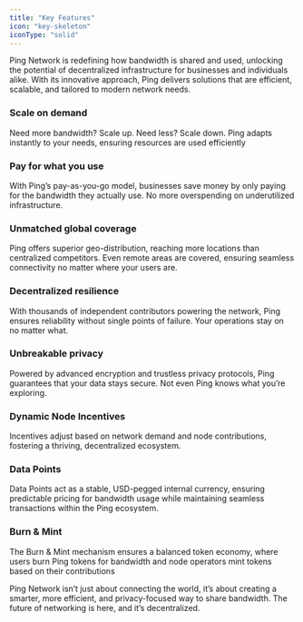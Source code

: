 ```yaml
---
title: "Key Features"
icon: "key-skeleton"
iconType: "solid"
---
```


Ping Network is redefining how bandwidth is shared and used, unlocking the potential of decentralized infrastructure for businesses and individuals alike. With its innovative approach, Ping delivers solutions that are efficient, scalable, and tailored to modern network needs.

### **Scale on demand**

Need more bandwidth? Scale up. Need less? Scale down. Ping adapts instantly to your needs, ensuring resources are used efficiently

### **Pay for what you use**

With Ping’s pay-as-you-go model, businesses save money by only paying for the bandwidth they actually use. No more overspending on underutilized infrastructure.

### **Unmatched global coverage**

Ping offers superior geo-distribution, reaching more locations than centralized competitors. Even remote areas are covered, ensuring seamless connectivity no matter where your users are.

### **Decentralized resilience**

With thousands of independent contributors powering the network, Ping ensures reliability without single points of failure. Your operations stay on no matter what.

### **Unbreakable privacy**

Powered by advanced encryption and trustless privacy protocols, Ping guarantees that your data stays secure. Not even Ping knows what you’re exploring.

### **Dynamic Node Incentives**

Incentives adjust based on network demand and node contributions, fostering a thriving, decentralized ecosystem.

### **Data Points**

Data Points act as a stable, USD-pegged internal currency, ensuring predictable pricing for bandwidth usage while maintaining seamless transactions within the Ping ecosystem.

### **Burn & Mint**

The Burn & Mint mechanism ensures a balanced token economy, where users burn Ping tokens for bandwidth and node operators mint tokens based on their contributions

Ping Network isn’t just about connecting the world, it’s about creating a smarter, more efficient, and privacy-focused way to share bandwidth. The future of networking is here, and it’s decentralized.